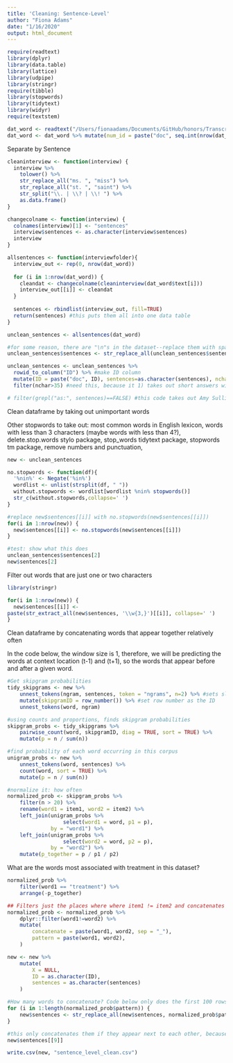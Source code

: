 ```yaml
---
title: 'Cleaning: Sentence-Level'
author: "Fiona Adams"
date: "1/16/2020"
output: html_document
---
```


```r
require(readtext)
library(dplyr)
library(data.table)
library(lattice)
library(udpipe)
library(stringr)
require(tibble)
library(stopwords)
library(tidytext)
library(widyr)
require(textstem)

dat_word <- readtext("/Users/fionaadams/Documents/GitHub/honors/TranscriptTest/*.docx")
dat_word <- dat_word %>% mutate(num_id = paste("doc", seq.int(nrow(dat_word)))) #get numerical ids, so easier to find in future
```

Separate by Sentence
```r
cleaninterview <- function(interview) {
  interview %>% 
    tolower() %>%
    str_replace_all("ms. ", "miss") %>%
    str_replace_all("st. ", "saint") %>%
    str_split("\\. | \\? | \\! ") %>%
    as.data.frame()
}

changecolname <- function(interview) {
  colnames(interview)[1] <- "sentences"
  interview$sentences <- as.character(interview$sentences)
  interview
}

allsentences <- function(interviewfolder){
  interview_out <- rep(0, nrow(dat_word))
  
  for (i in 1:nrow(dat_word)) {
    cleandat <- changecolname(cleaninterview(dat_word$text[i]))
    interview_out[[i]] <- cleandat
  }
  
  sentences <- rbindlist(interview_out, fill=TRUE)
  return(sentences) #this puts them all into one data table
}

unclean_sentences <- allsentences(dat_word)

#for some reason, there are "\n"s in the dataset--replace them with spaces.
unclean_sentences$sentences <- str_replace_all(unclean_sentences$sentences, "\n", " ")

unclean_sentences <- unclean_sentences %>% 
  rowid_to_column("ID") %>% #make ID column
  mutate(ID = paste("doc", ID), sentences=as.character(sentences), nchar = nchar(sentences)) %>%
  filter(nchar>35) #need this, because it 1) takes out short answers with little meaning, ex. "Yes" and 2) takes out answers that are *just* stopwords. May lose some meaning here, but guessing not a lot--can revisit later if need be.

# filter(grepl("as:", sentences)==FALSE) #this code takes out Amy Sullivan's questions--this takes forever when splitting on the sentence level!! Took out, but may put back in
```

Clean dataframe by taking out unimportant words

Other stopwords to take out: most common words in English lexicon, words with less than 3 characters (maybe words with less than 4?), delete.stop.words stylo package, stop_words tidytext package, stopwords tm package, remove numbers and punctuation, 
```r
new <- unclean_sentences

no.stopwords <- function(df){
  '%nin%' <- Negate('%in%')
  wordlist <- unlist(strsplit(df, " "))
  without.stopwords <- wordlist[wordlist %nin% stopwords()]
  str_c(without.stopwords,collapse=' ')  
}

#replace new$sentences[[i]] with no.stopwords(new$sentences[[i]])
for(i in 1:nrow(new)) {
  new$sentences[[i]] <- no.stopwords(new$sentences[[i]])
}

#test: show what this does
unclean_sentences$sentences[2]
new$sentences[2]
```

Filter out words that are just one or two characters
```r
library(stringr)

for(i in 1:nrow(new)) {
  new$sentences[[i]] <-
paste(str_extract_all(new$sentences, '\\w{3,}')[[i]], collapse=' ')
}
```

Clean dataframe by concatenating words that appear together relatively often

In the code below, the window size is 1, therefore, we will be predicting the words at context location (t-1) and (t+1), so the words that appear before and after a given word.
```r
#Get skipgram probabilities
tidy_skipgrams <- new %>%
    unnest_tokens(ngram, sentences, token = "ngrams", n=2) %>% #sets sliding window of 2
    mutate(skipgramID = row_number()) %>% #set row number as the ID
    unnest_tokens(word, ngram)

#using counts and proportions, finds skipgram probabilities
skipgram_probs <- tidy_skipgrams %>%
    pairwise_count(word, skipgramID, diag = TRUE, sort = TRUE) %>%
    mutate(p = n / sum(n))

#find probability of each word occurring in this corpus
unigram_probs <- new %>%
    unnest_tokens(word, sentences) %>%
    count(word, sort = TRUE) %>%
    mutate(p = n / sum(n))

#normalize it: how often 
normalized_prob <- skipgram_probs %>%
    filter(n > 20) %>%
    rename(word1 = item1, word2 = item2) %>%
    left_join(unigram_probs %>%
                  select(word1 = word, p1 = p),
              by = "word1") %>%
    left_join(unigram_probs %>%
                  select(word2 = word, p2 = p),
              by = "word2") %>%
    mutate(p_together = p / p1 / p2)
```

What are the words most associated with treatment in this dataset? 
```r
normalized_prob %>%
    filter(word1 == "treatment") %>%
    arrange(-p_together)
```

```r
## Filters just the places where where item1 != item2 and concatenates these words
normalized_prob <- normalized_prob %>%
    dplyr::filter(word1!=word2) %>%
    mutate(
        concatenate = paste(word1, word2, sep = "_"),
        pattern = paste(word1, word2),
    )
```

```r
new <- new %>%
    mutate(
        X = NULL,
        ID = as.character(ID),
        sentences = as.character(sentences)
    )

#How many words to concatenate? Code below only does the first 100 rows. We shouldn't do all of them, but what should be the threshold?
for (i in 1:length(normalized_prob$pattern)) {
    new$sentences <- str_replace_all(new$sentences, normalized_prob$pattern[i], normalized_prob$concatenate[i])
}
```

```r
#this only concatenates them if they appear next to each other, because it looks for the pattern--so does a larger window affect this? try some things out and see! Do we get a different new$sentences[9] with different window lengths? Why?
new$sentences[[9]]
```

```r
write.csv(new, "sentence_level_clean.csv")
```

